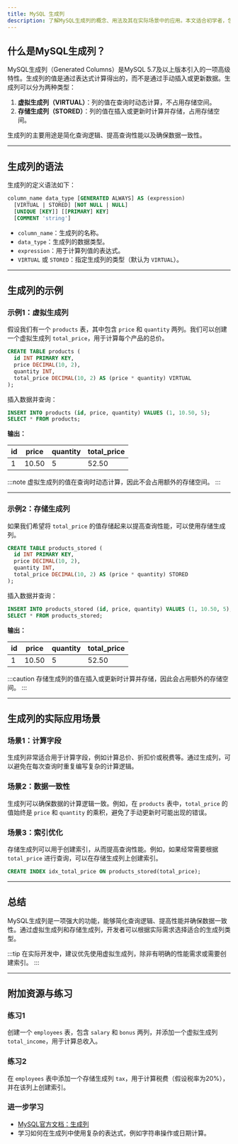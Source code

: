 ```yaml
---
title: MySQL 生成列
description: 了解MySQL生成列的概念、用法及其在实际场景中的应用。本文适合初学者，包含代码示例和实际案例。
---
```


## 什么是MySQL生成列？

MySQL生成列（Generated Columns）是MySQL 5.7及以上版本引入的一项高级特性。生成列的值是通过表达式计算得出的，而不是通过手动插入或更新数据。生成列可以分为两种类型：

1. **虚拟生成列（VIRTUAL）**：列的值在查询时动态计算，不占用存储空间。
2. **存储生成列（STORED）**：列的值在插入或更新时计算并存储，占用存储空间。

生成列的主要用途是简化查询逻辑、提高查询性能以及确保数据一致性。

---

## 生成列的语法

生成列的定义语法如下：

```sql
column_name data_type [GENERATED ALWAYS] AS (expression)
  [VIRTUAL | STORED] [NOT NULL | NULL]
  [UNIQUE [KEY]] [[PRIMARY] KEY]
  [COMMENT 'string']
```

- `column_name`：生成列的名称。
- `data_type`：生成列的数据类型。
- `expression`：用于计算列值的表达式。
- `VIRTUAL` 或 `STORED`：指定生成列的类型（默认为 `VIRTUAL`）。

---

## 生成列的示例

### 示例1：虚拟生成列

假设我们有一个 `products` 表，其中包含 `price` 和 `quantity` 两列。我们可以创建一个虚拟生成列 `total_price`，用于计算每个产品的总价。

```sql
CREATE TABLE products (
  id INT PRIMARY KEY,
  price DECIMAL(10, 2),
  quantity INT,
  total_price DECIMAL(10, 2) AS (price * quantity) VIRTUAL
);
```

插入数据并查询：

```sql
INSERT INTO products (id, price, quantity) VALUES (1, 10.50, 5);
SELECT * FROM products;
```

**输出：**

| id  | price | quantity | total_price |
|-----|-------|----------|-------------|
| 1   | 10.50 | 5        | 52.50       |

:::note
虚拟生成列的值在查询时动态计算，因此不会占用额外的存储空间。
:::

---

### 示例2：存储生成列

如果我们希望将 `total_price` 的值存储起来以提高查询性能，可以使用存储生成列。

```sql
CREATE TABLE products_stored (
  id INT PRIMARY KEY,
  price DECIMAL(10, 2),
  quantity INT,
  total_price DECIMAL(10, 2) AS (price * quantity) STORED
);
```

插入数据并查询：

```sql
INSERT INTO products_stored (id, price, quantity) VALUES (1, 10.50, 5);
SELECT * FROM products_stored;
```

**输出：**

| id  | price | quantity | total_price |
|-----|-------|----------|-------------|
| 1   | 10.50 | 5        | 52.50       |

:::caution
存储生成列的值在插入或更新时计算并存储，因此会占用额外的存储空间。
:::

---

## 生成列的实际应用场景

### 场景1：计算字段

生成列非常适合用于计算字段，例如计算总价、折扣价或税费等。通过生成列，可以避免在每次查询时重复编写复杂的计算逻辑。

### 场景2：数据一致性

生成列可以确保数据的计算逻辑一致。例如，在 `products` 表中，`total_price` 的值始终是 `price` 和 `quantity` 的乘积，避免了手动更新时可能出现的错误。

### 场景3：索引优化

存储生成列可以用于创建索引，从而提高查询性能。例如，如果经常需要根据 `total_price` 进行查询，可以在存储生成列上创建索引。

```sql
CREATE INDEX idx_total_price ON products_stored(total_price);
```

---

## 总结

MySQL生成列是一项强大的功能，能够简化查询逻辑、提高性能并确保数据一致性。通过虚拟生成列和存储生成列，开发者可以根据实际需求选择适合的生成列类型。

:::tip
在实际开发中，建议优先使用虚拟生成列，除非有明确的性能需求或需要创建索引。
:::

---

## 附加资源与练习

### 练习1
创建一个 `employees` 表，包含 `salary` 和 `bonus` 两列，并添加一个虚拟生成列 `total_income`，用于计算总收入。

### 练习2
在 `employees` 表中添加一个存储生成列 `tax`，用于计算税费（假设税率为20%），并在该列上创建索引。

### 进一步学习
- [MySQL官方文档：生成列](https://dev.mysql.com/doc/refman/8.0/en/create-table-generated-columns.html)
- 学习如何在生成列中使用复杂的表达式，例如字符串操作或日期计算。